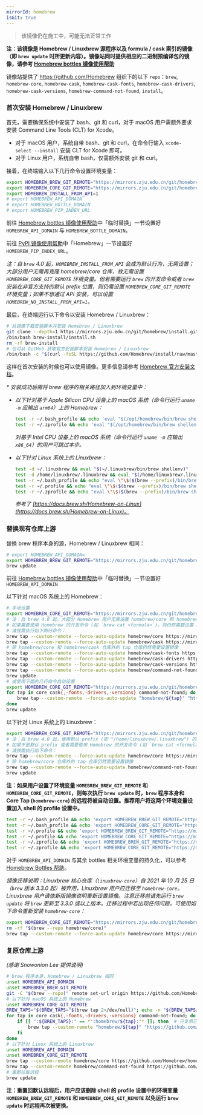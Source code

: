 ```yaml
---
mirrorId: homebrew
isGit: true
---
```


> 该镜像仍在施工中，可能无法正常工作

**注：该镜像是 Homebrew / Linuxbrew 源程序以及 formula / cask 索引的镜像（即 `brew update` 时所更新内容）。镜像站同时提供相应的二进制预编译包的镜像，请参考 [Homebrew bottles 镜像使用帮助](/docs/homebrew-bottles/)**

镜像站提供了 https://github.com/Homebrew 组织下的以下 `repo`：`brew`, `homebrew-core`, `homebrew-cask`, `homebrew-cask-fonts`, `homebrew-cask-drivers`, `homebrew-cask-versions`, `homebrew-command-not-found`, `install`。

### 首次安装 Homebrew / Linuxbrew

首先，需要确保系统中安装了 bash、git 和 curl，对于 macOS 用户需额外要求安装 Command Line Tools (CLT) for Xcode。

- 对于 macOS 用户，系统自带 bash、git 和 curl，在命令行输入 `xcode-select --install` 安装 CLT for Xcode 即可。
- 对于 Linux 用户，系统自带 bash，仅需额外安装 git 和 curl。

接着，在终端输入以下几行命令设置环境变量：

```bash
export HOMEBREW_BREW_GIT_REMOTE="https://mirrors.zju.edu.cn/git/homebrew/brew.git"
export HOMEBREW_CORE_GIT_REMOTE="https://mirrors.zju.edu.cn/git/homebrew/homebrew-core.git"
export HOMEBREW_INSTALL_FROM_API=1
# export HOMEBREW_API_DOMAIN
# export HOMEBREW_BOTTLE_DOMAIN
# export HOMEBREW_PIP_INDEX_URL
```

前往 [Homebrew bottles 镜像使用帮助](/docs/homebrew-bottles/)中「临时替换」一节设置好 `HOMEBREW_API_DOMAIN` 与 `HOMEBREW_BOTTLE_DOMAIN`。

前往 [PyPI 镜像使用帮助](/docs/pypi/)中「Homebrew」一节设置好 `HOMEBREW_PIP_INDEX_URL`。

_注：自 `brew` 4.0 起，`HOMEBREW_INSTALL_FROM_API` 会成为默认行为，无需设置；大部分用户无需再克隆 homebrew/core 仓库，故无需设置 `HOMEBREW_CORE_GIT_REMOTE` 环境变量。但若需要运行 `brew` 的开发命令或者 `brew` 安装在非官方支持的默认 prefix 位置，则仍需设置  `HOMEBREW_CORE_GIT_REMOTE` 环境变量；如果不想通过 API 安装，可以设置 `HOMEBREW_NO_INSTALL_FROM_API=1`。_

最后，在终端运行以下命令以安装 Homebrew / Linuxbrew：

```bash
# 从镜像下载安装脚本并安装 Homebrew / Linuxbrew
git clone --depth=1 https://mirrors.zju.edu.cn/git/homebrew/install.git brew-install
/bin/bash brew-install/install.sh
rm -rf brew-install
# 也可从 GitHub 获取官方安装脚本安装 Homebrew / Linuxbrew
/bin/bash -c "$(curl -fsSL https://github.com/Homebrew/install/raw/master/install.sh)"
```

这样在首次安装的时候也可以使用镜像。更多信息请参考 [Homebrew 官方安装文档](https://docs.brew.sh/Installation)。

_* 安装成功后需将 brew 程序的相关路径加入到环境变量中：_

- _以下针对基于 Apple Silicon CPU 设备上的 macOS 系统（命令行运行 `uname -m` 应输出 `arm64`）上的 Homebrew：_

  ```bash
  test -r ~/.bash_profile && echo 'eval "$(/opt/homebrew/bin/brew shellenv)"' >> ~/.bash_profile
  test -r ~/.zprofile && echo 'eval "$(/opt/homebrew/bin/brew shellenv)"' >> ~/.zprofile
  ```

  _对基于 Intel CPU 设备上的 macOS 系统（命令行运行 `uname -m` 应输出 `x86_64`）的用户可跳过本步。_

- _以下针对 Linux 系统上的 Linuxbrew：_

  ```bash
  test -d ~/.linuxbrew && eval "$(~/.linuxbrew/bin/brew shellenv)"
  test -d /home/linuxbrew/.linuxbrew && eval "$(/home/linuxbrew/.linuxbrew/bin/brew shellenv)"
  test -r ~/.bash_profile && echo "eval \"\$($(brew --prefix)/bin/brew shellenv)\"" >> ~/.bash_profile
  test -r ~/.profile && echo "eval \"\$($(brew --prefix)/bin/brew shellenv)\"" >> ~/.profile
  test -r ~/.zprofile && echo "eval \"\$($(brew --prefix)/bin/brew shellenv)\"" >> ~/.zprofile
  ```

  _参考了 [https://docs.brew.sh/Homebrew-on-Linux](https://docs.brew.sh/Homebrew-on-Linux)。_

### 替换现有仓库上游

替换 brew 程序本身的源，Homebrew / Linuxbrew 相同：

```bash
# export HOMEBREW_API_DOMAIN=
export HOMEBREW_BREW_GIT_REMOTE="https://mirrors.zju.edu.cn/git/homebrew/brew.git"
brew update
```

前往 [Homebrew bottles 镜像使用帮助](/docs/homebrew-bottles/)中「临时替换」一节设置好 `HOMEBREW_API_DOMAIN`

以下针对 macOS 系统上的 Homebrew：

```bash
# 手动设置
export HOMEBREW_CORE_GIT_REMOTE="https://mirrors.zju.edu.cn/git/homebrew/homebrew-core.git"
# 注：自 brew 4.0 起，大部分 Homebrew 用户无需设置 homebrew/core 和 homebrew/cask 镜像，只需设置 HOMEBREW_API_DOMAIN 即可。
# 如果需要使用 Homebrew 的开发命令 (如 `brew cat <formula>`)，则仍然需要设置 homebrew/core 和 homebrew/cask 镜像。
# 请按需执行如下两行命令：
brew tap --custom-remote --force-auto-update homebrew/core https://mirrors.zju.edu.cn/git/homebrew/homebrew-core.git
brew tap --custom-remote --force-auto-update homebrew/cask https://mirrors.zju.edu.cn/git/homebrew/homebrew-cask.git
# 除 homebrew/core 和 homebrew/cask 仓库外的 tap 仓库仍然需要设置镜像
brew tap --custom-remote --force-auto-update homebrew/cask-fonts https://mirrors.zju.edu.cn/git/homebrew/homebrew-cask-fonts.git
brew tap --custom-remote --force-auto-update homebrew/cask-drivers https://mirrors.zju.edu.cn/git/homebrew/homebrew-cask-drivers.git
brew tap --custom-remote --force-auto-update homebrew/cask-versions https://mirrors.zju.edu.cn/git/homebrew/homebrew-cask-versions.git
brew tap --custom-remote --force-auto-update homebrew/command-not-found https://mirrors.zju.edu.cn/git/homebrew/homebrew-command-not-found.git
brew update
# 或使用下面的几行命令自动设置
export HOMEBREW_CORE_GIT_REMOTE="https://mirrors.zju.edu.cn/git/homebrew/homebrew-core.git"
for tap in core cask{,-fonts,-drivers,-versions} command-not-found; do
    brew tap --custom-remote --force-auto-update "homebrew/${tap}" "https://mirrors.zju.edu.cn/git/homebrew/homebrew-${tap}.git"
done
brew update
```

以下针对 Linux 系统上的 Linuxbrew：

```bash
export HOMEBREW_CORE_GIT_REMOTE="https://mirrors.zju.edu.cn/git/homebrew/homebrew-core.git"
# 注：自 brew 4.0 起，使用默认 prefix (即 "/home/linuxbrew/.linuxbrew") 的大部分 Homebrew 用户无需设置 homebrew/core 镜像，只需设置 HOMEBREW_API_DOMAIN 即可。
# 如果不是默认 prefix 或者需要使用 Homebrew 的开发命令 (如 `brew cat <formula>`)，则仍然需要设置 homebrew/core 镜像。
# 请按需执行如下命令：
brew tap --custom-remote --force-auto-update homebrew/core https://mirrors.zju.edu.cn/git/homebrew/homebrew-core.git
# 除 homebrew/core 仓库外的 tap 仓库仍然需要设置镜像
brew tap --custom-remote --force-auto-update homebrew/command-not-found https://mirrors.zju.edu.cn/git/homebrew/homebrew-command-not-found.git
brew update
```

**注：如果用户设置了环境变量 `HOMEBREW_BREW_GIT_REMOTE` 和 `HOMEBREW_CORE_GIT_REMOTE`，则每次执行 `brew update` 时，`brew` 程序本身和 Core Tap (`homebrew-core`) 的远程将被自动设置。推荐用户将这两个环境变量设置加入 shell 的 profile 设置中。**

```bash
test -r ~/.bash_profile && echo 'export HOMEBREW_BREW_GIT_REMOTE="https://mirrors.zju.edu.cn/git/homebrew/brew.git"' >> ~/.bash_profile  # bash
test -r ~/.bash_profile && echo 'export HOMEBREW_CORE_GIT_REMOTE="https://mirrors.zju.edu.cn/git/homebrew/homebrew-core.git"' >> ~/.bash_profile
test -r ~/.profile && echo 'export HOMEBREW_BREW_GIT_REMOTE="https://mirrors.zju.edu.cn/git/homebrew/brew.git"' >> ~/.profile
test -r ~/.profile && echo 'export HOMEBREW_CORE_GIT_REMOTE="https://mirrors.zju.edu.cn/git/homebrew/homebrew-core.git"' >> ~/.profile
test -r ~/.zprofile && echo 'export HOMEBREW_BREW_GIT_REMOTE="https://mirrors.zju.edu.cn/git/homebrew/brew.git"' >> ~/.zprofile  # zsh
test -r ~/.zprofile && echo 'export HOMEBREW_CORE_GIT_REMOTE="https://mirrors.zju.edu.cn/git/homebrew/homebrew-core.git"' >> ~/.zprofile
```

对于 `HOMEBREW_API_DOMAIN` 与其余 bottles 相关环境变量的持久化，可以参考 [Homebrew Bottles 帮助](/docs/homebrew-bottles/)。

_镜像迁移说明：Linuxbrew 核心仓库（`linuxbrew-core`）自 2021 年 10 月 25 日（`brew` 版本 3.3.0 起）被弃用，Linuxbrew 用户应迁移至 `homebrew-core`。Linuxbrew 用户请依新版镜像说明重新设置镜像。注意迁移前请先运行 `brew update` 将 `brew` 更新至 3.3.0 或以上版本。迁移过程中若出现任何问题，可使用如下命令重新安装 `homebrew-core`：_

```bash
export HOMEBREW_CORE_GIT_REMOTE="https://mirrors.zju.edu.cn/git/homebrew/homebrew-core.git"
rm -rf "$(brew --repo homebrew/core)"
brew tap --custom-remote --force-auto-update homebrew/core https://mirrors.zju.edu.cn/git/homebrew/homebrew-core.git
```

### 复原仓库上游

_(感谢 Snowonion Lee 提供说明)_

```bash
# brew 程序本身，Homebrew / Linuxbrew 相同
unset HOMEBREW_API_DOMAIN
unset HOMEBREW_BREW_GIT_REMOTE
git -C "$(brew --repo)" remote set-url origin https://github.com/Homebrew/brew
# 以下针对 macOS 系统上的 Homebrew
unset HOMEBREW_CORE_GIT_REMOTE
BREW_TAPS="$(BREW_TAPS="$(brew tap 2>/dev/null)"; echo -n "${BREW_TAPS//$'\n'/:}")"
for tap in core cask{,-fonts,-drivers,-versions} command-not-found; do
    if [[ ":${BREW_TAPS}:" == *":homebrew/${tap}:"* ]]; then  # 只复原已安装的 Tap
        brew tap --custom-remote "homebrew/${tap}" "https://github.com/Homebrew/homebrew-${tap}"
    fi
done
# 以下针对 Linux 系统上的 Linuxbrew
unset HOMEBREW_API_DOMAIN
unset HOMEBREW_CORE_GIT_REMOTE
brew tap --custom-remote homebrew/core https://github.com/Homebrew/homebrew-core
brew tap --custom-remote homebrew/command-not-found https://github.com/Homebrew/homebrew-command-not-found
# 重新拉取远程
brew update
```

**注：重置回默认远程后，用户应该删除 shell 的 profile 设置中的环境变量 `HOMEBREW_BREW_GIT_REMOTE` 和 `HOMEBREW_CORE_GIT_REMOTE` 以免运行 `brew update` 时远程再次被更换。**
